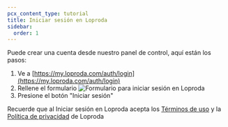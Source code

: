 ```yaml
---
pcx_content_type: tutorial
title: Iniciar sesión en Loproda
sidebar:
  order: 1
---
```


Puede crear una cuenta desde nuestro panel de control, aquí
están los pasos:

1. Ve a [https://my.loproda.com/auth/login](https://my.loproda.com/auth/login)
2. Rellene el formulario
   ![Formulario para iniciar sesión en Loproda](~/assets/images/fundamentals/user/login-form.png)
3. Presione el botón "Iniciar sesión"

Recuerde que al Iniciar sesión en Loproda acepta los
[Términos de uso](https://loproda.com/terms) y la
[Política de privacidad](https://loproda.com/privacy)
de Loproda
